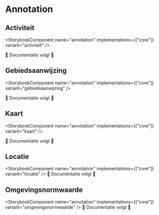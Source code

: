 
# Annotation

## Activiteit

<StorybookComponent name="annotation" implementations={["core"]} variant="activiteit" />

🚧 Documentatie volgt 🚧

## Gebiedsaanwijzing

<StorybookComponent name="annotation" implementations={["core"]} variant="gebiedsaanwijzing" />

🚧 Documentatie volgt 🚧

## Kaart

<StorybookComponent name="annotation" implementations={["core"]} variant="kaart" />

🚧 Documentatie volgt 🚧

## Locatie

<StorybookComponent name="annotation" implementations={["core"]} variant="locatie" />
🚧 Documentatie volgt 🚧

## Omgevingsnormwaarde

<StorybookComponent name="annotation" implementations={["core"]} variant="omgevingsnormwaarde" />
🚧 Documentatie volgt 🚧
